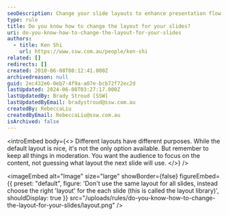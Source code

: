 ```yaml
---
seoDescription: Change your slide layouts to enhance presentation flow and focus audience attention on content.
type: rule
title: Do you know how to change the layout for your slides?
uri: do-you-know-how-to-change-the-layout-for-your-slides
authors:
  - title: Ken Shi
    url: https://www.ssw.com.au/people/ken-shi
related: []
redirects: []
created: 2010-06-08T08:12:41.000Z
archivedreason: null
guid: 2ec432e6-0eb7-4f9a-a07e-bcb72f72ec2d
lastUpdated: 2024-06-08T03:27:17.000Z
lastUpdatedBy: Brady Stroud [SSW]
lastUpdatedByEmail: bradystroud@ssw.com.au
createdBy: RebeccaLiu
createdByEmail: RebeccaLiu@ssw.com.au
isArchived: false
---
```


<introEmbed
  body={<>
Different layouts have different purposes. While the default layout is nice, it's not the only option available. But remember to keep all things in moderation. You want the audience to focus on the content, not guessing what layout the next slide will use.
  </>}
/>

<imageEmbed
  alt="Image"
  size="large"
  showBorder={false}
  figureEmbed={{
    preset: "default",
    figure: 'Don\'t use the same layout for all slides, instead choose the right \'layout\' for the each slide (this is called the layout library)',
    shouldDisplay: true
  }}
  src="/uploads/rules/do-you-know-how-to-change-the-layout-for-your-slides/layout.png"
/>
